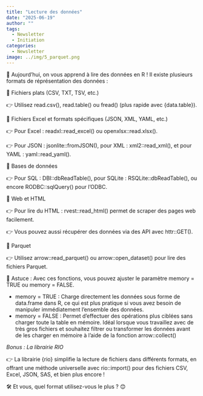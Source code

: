 ```yaml
---
title: "Lecture des données"
date: "2025-06-19"
author: ""
tags:
  - Newsletter
  - Initiation
categories:
  - Newsletter
image: ../img/5_parquet.png
---
```


📢 Aujourd’hui, on vous apprend à lire des données en R !
Il existe plusieurs formats de réprésentation des données :

🔹 Fichiers plats (CSV, TXT, TSV, etc.)

👉 Utilisez read.csv(), read.table() ou fread() (plus rapide avec {data.table}).


🔹 Fichiers Excel et formats spécifiques (JSON, XML, YAML, etc.)

👉 Pour Excel : readxl::read_excel() ou openxlsx::read.xlsx().

👉 Pour JSON : jsonlite::fromJSON(), pour XML : xml2::read_xml(), et pour YAML : yaml::read_yaml().

🔹 Bases de données

👉 Pour SQL : DBI::dbReadTable(), pour SQLite : RSQLite::dbReadTable(), ou encore RODBC::sqlQuery() pour l’ODBC.


🔹 Web et HTML

👉 Pour lire du HTML : rvest::read_html() permet de scraper des pages web facilement.

👉 Vous pouvez aussi récupérer des données via des API avec httr::GET().


🔹 Parquet 

👉 Utilisez arrow::read_parquet() ou arrow::open_dataset() pour lire des fichiers Parquet.

🌟 Astuce : Avec ces fonctions, vous pouvez ajuster le paramètre memory = TRUE ou memory = FALSE.

* memory = TRUE : Charge directement les données sous forme de data.frame dans R, ce qui est plus pratique si vous avez besoin de manipuler immédiatement l'ensemble des données.
* memory = FALSE : Permet d'effectuer des opérations plus ciblées sans charger toute la table en mémoire. Idéal lorsque vous travaillez avec de très gros fichiers et souhaitez filtrer ou transformer les données avant de les charger en mémoire à l'aide de la fonction arrow::collect()

*Bonus :  La librairie RIO*

👉 La librairie {rio} simplifie la lecture de fichiers dans différents formats, en offrant une méthode universelle avec rio::import() pour des fichiers CSV, Excel, JSON, SAS, et bien plus encore !

🛠️ Et vous, quel format utilisez-vous le plus ? 😊